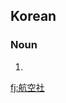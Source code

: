 ==Korean==
{{ko-hanjatab}}

===Noun===
{{ko-noun|hj|hangeul=항공사}}

# {{hanja form of|항공사|[[airline]]}}

[[fj:航空社]]